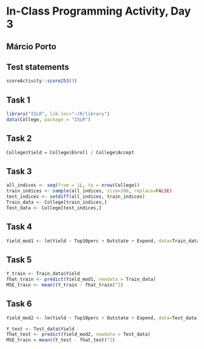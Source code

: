 # In-Class Programming Activity, Day 3

## Márcio Porto



## Test statements

```r
scoreActivity::score253(3)
```

## Task 1

```r
library("ISLR", lib.loc="~/R/library")
data(College, package = "ISLR")
```

## Task 2

```r
College$Yield = College$Enroll / College$Accept
```

## Task 3

```r
all_indices <- seq(from = 1L, to = nrow(College))
train_indices <- sample(all_indices, size=200, replace=FALSE)
test_indices <- setdiff(all_indices, train_indices)
Train_data <- College[train_indices,]
Test_data <- College[test_indices,]
```

## Task 4

```r
Yield_mod1 <- lm(Yield ~ Top10perc + Outstate + Expend, data=Train_data)
```

## Task 5

```r
Y_train <- Train_data$Yield
fhat_train <- predict(Yield_mod1, newdata = Train_data)
MSE_train <- mean((Y_train - fhat_train)^2)
```

## Task 6

```r
Yield_mod2 <- lm(Yield ~ Top10perc + Outstate + Expend, data=Test_data)

Y_test <- Test_data$Yield
fhat_test <- predict(Yield_mod2, newdata = Test_data)
MSE_train = mean((Y_test - fhat_test)^2)
```







